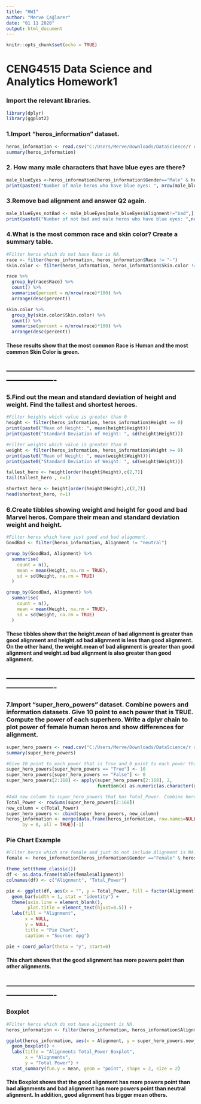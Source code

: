 ```yaml
---
title: "HW1"
author: "Merve Çağlarer"
date: "01 11 2020"
output: html_document
---
```


```r
knitr::opts_chunk$set(echo = TRUE)
```

# CENG4515 Data Science and Analytics Homework1

### Import the relevant libraries.

```r

library(dplyr)
library(ggplot2)

```


### 1.Import “heros_information” dataset.

```r

heros_information <- read.csv("C:/Users/Merve/Downloads/DataScience/r codes/heroes_information.csv")
summary(heros_information)

```

### 2. How many male characters that have blue eyes are there?

```r

male_blueEyes <-heros_information[heros_information$Gender=="Male" & heros_information$Eye.color=="blue",]
print(paste0("Number of male heros who have blue eyes: ", nrow(male_blueEyes)))

```

### 3.Remove bad alignment and answer Q2 again.

```r

male_blueEyes_notBad <- male_blueEyes[male_blueEyes$Alignment!="bad",]
print(paste0("Number of not bad and male heros who have blue eyes: ",nrow(male_blueEyes_notBad)))

```

### 4.What is the most common race and skin color? Create a summary table.

```r

#Filter heros which do not have Race is NA.
race <- filter(heros_information, heros_information$Race != "-")
skin.color <- filter(heros_information, heros_information$Skin.color != "-")

race %>%
  group_by(race$Race) %>%
  count() %>% 
  summarise(percent = n/nrow(race)*100) %>%
  arrange(desc(percent))

skin.color %>%
  group_by(skin.color$Skin.color) %>%
  count() %>% 
  summarise(percent = n/nrow(race)*100) %>%
  arrange(desc(percent))

```

#### These results show that the most common Race is Human and the most common Skin Color is green.
## -------------------------------------------------------------------------------------------

### 5.Find out the mean and standard deviation of height and weight. Find the tallest and shortest heroes.

```r

#Filter heights which value is greater than 0
height <- filter(heros_information, heros_information$Height >= 0)
print(paste0("Mean of Height: ", mean(height$Height)))
print(paste0("Standard Deviation of Height: ", sd(height$Height)))

#Filter weights which value is greater than 0
weight <- filter(heros_information, heros_information$Weight >= 0)
print(paste0("Mean of Weight: ", mean(weight$Weight)))
print(paste0("Standard Deviation of Weight: ", sd(weight$Weight)))

tallest_hero <- height[order(height$Height),c(2,7)]
tail(tallest_hero , n=1)

shortest_hero <- height[order(height$Height),c(2,7)]
head(shortest_hero, n=1)

```

### 6.Create tibbles showing weight and height for good and bad Marvel heros. Compare their mean and standard deviation weight and height.

```r

#Filter heros which have just good and bad alignment.
GoodBad <- filter(heros_information, Alignment != "neutral")

group_by(GoodBad, Alignment) %>%
  summarise(
    count = n(),
    mean = mean(Height, na.rm = TRUE),
    sd = sd(Height, na.rm = TRUE)
  )

group_by(GoodBad, Alignment) %>%
  summarise(
    count = n(),
    mean = mean(Weight, na.rm = TRUE),
    sd = sd(Weight, na.rm = TRUE)
  )

```

#### These tibbles show that the height.mean of bad alignment is greater than good alignment and height.sd bad alignment is less than good alignment. On the other hand, the weight.mean of bad alignment is greater than good alignment and weight.sd bad alignment is also greater than good alignment.  
## -------------------------------------------------------------------------------------------

### 7.Import “super_hero_powers” dataset. Combine powers and information datasets. Give 10 point to each power that is TRUE. Compute the power of each superhero. Write a dplyr chain to plot power of female human heros and show differences for alignment.

```r

super_hero_powers <- read.csv("C:/Users/Merve/Downloads/DataScience/r codes/super_hero_powers.csv")
summary(super_hero_powers)

#Give 10 point to each power that is True and 0 point to each power that is False.
super_hero_powers[super_hero_powers == "True"] <- 10
super_hero_powers[super_hero_powers == "False"] <- 0
super_hero_powers[2:168] <- apply(super_hero_powers[2:168], 2,
                                  function(x) as.numeric(as.character(x)))

#Add new column to super_hero_powers that has Total_Power. Combine heros_information and super_hero_powers Total_Power.
Total_Power <- rowSums(super_hero_powers[2:168])
new_column = c(Total_Power)
super_hero_powers <- cbind(super_hero_powers, new_column)
heros_information <- merge(data.frame(heros_information, row.names=NULL), data.frame(super_hero_powers$new_column, row.names=NULL), 
      by = 0, all = TRUE)[-1]

```

### Pie Chart Example

```r

#Filter heros which are female and just do not include Alignment is NA.
female <- heros_information[heros_information$Gender =="Female" & heros_information$Alignment !="-",]

theme_set(theme_classic())
df <- as.data.frame(table(female$Alignment))
colnames(df) <- c("Alignment", "Total_Power")

pie <- ggplot(df, aes(x = "", y = Total_Power, fill = factor(Alignment))) + 
  geom_bar(width = 1, stat = "identity") +
  theme(axis.line = element_blank(), 
        plot.title = element_text(hjust=0.5)) + 
  labs(fill = "Alignment", 
       x = NULL, 
       y = NULL, 
       title = "Pie Chart", 
       caption = "Source: mpg")

pie + coord_polar(theta = "y", start=0)

```

#### This chart shows that the good alignment has more powers point than other alignments.  
## -------------------------------------------------------------------------------------------

### Boxplot

```r

#Filter heros which do not have alignment is NA.
heros_information <- filter(heros_information, heros_information$Alignment != "-")

ggplot(heros_information, aes(x = Alignment, y = super_hero_powers.new_column, fill = Alignment)) +
  geom_boxplot() + 
  labs(title = "Alignments Total_Power Boxplot", 
       x = "Alignments", 
       y = "Total Power") +
  stat_summary(fun.y = mean, geom = "point", shape = 2, size = 2)

```

#### This Boxplot shows that the good alignment has more powers point than bad alignments and bad alignment has more powers point than neutral alignment. In addition, good alignment has bigger mean others.
